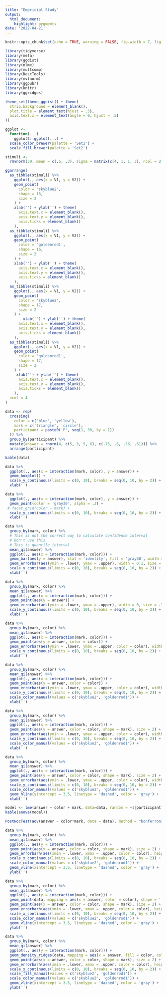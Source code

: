 ```yaml
---
title: "Empricial Study"
output: 
  html_document: 
    highlight: pygments
date: '2022-04-21'
---
```

```r
knitr::opts_chunk$set(echo = TRUE, warning = FALSE, fig.width = 7, fig.height = 4)
```

```r

library(tidyverse)
library(mefa)
library(ggdist)
library(nlme)
library(multcomp)
library(DescTools)
library(mvtnorm)
library(ggpubr)
library(knitr)
library(ggridges)
```


```r


theme_set(theme_ggdist() + theme(
  strip.background = element_blank(),
  plot.title = element_text(hjust = .5),
  axis.text.x = element_text(angle = 0, hjust = .5)
))

ggplot <-
  function(...)
    ggplot2::ggplot(...) +
  scale_color_brewer(palette = 'Set2') +
  scale_fill_brewer(palette = 'Set2')

```



```r

stimuli <-
  rmvnorm(50, mean = c(.5, .3), sigma = matrix(c(4, 1, 1, 3), ncol = 2))

ggarrange(
  as_tibble(stimuli) %>%
    ggplot(., aes(x = V1, y = V2)) +
    geom_point(
      color = 'skyblue2',
      shape = 16,
      size = 2
    ) +
    xlab('') + ylab('') + theme(
      axis.text.x = element_blank(),
      axis.text.y = element_blank(),
      axis.ticks = element_blank()
    ),
  as_tibble(stimuli) %>%
    ggplot(., aes(x = V1, y = V2)) +
    geom_point(
      color = 'goldenrod1',
      shape = 16,
      size = 2
    ) +
    xlab('') + ylab('') + theme(
      axis.text.x = element_blank(),
      axis.text.y = element_blank(),
      axis.ticks = element_blank()
    ),
  as_tibble(stimuli) %>%
    ggplot(., aes(x = V1, y = V2)) +
    geom_point(
      color = 'skyblue2',
      shape = 17,
      size = 2
    ) +
        xlab('') + ylab('') + theme(
      axis.text.x = element_blank(),
      axis.text.y = element_blank(),
      axis.ticks = element_blank()
    ),
  as_tibble(stimuli) %>%
    ggplot(., aes(x = V1, y = V2)) +
    geom_point(
      color = 'goldenrod1',
      shape = 17,
      size = 2
    ) +
     xlab('') + ylab('') + theme(
      axis.text.x = element_blank(),
      axis.text.y = element_blank(),
      axis.ticks = element_blank()
    ),
  ncol = 4
)

```



```r

data <- rep(
  crossing(
    color = c('blue', 'yellow'),
    mark = c('triangle', 'circle'),
    participant = paste0('P', seq(1, 30, by = 1))
  )) %>% 
  group_by(participant) %>%
  mutate(answer = rnorm(4, c(5, 3, 5, 6), c(.75, .6, .56, .61))) %>%
  arrange(participant)

kable(data)
```



```r

data %>% 
  ggplot(., aes(x = interaction(mark, color), y = answer)) +
  geom_boxplot() +
  scale_y_continuous(limits = c(0, 10), breaks = seq(0, 10, by = 2)) +
  xlab('')

```


```r

data %>% 
  ggplot(., aes(x = interaction(mark, color), y = answer)) +
  geom_point(color = 'gray30', alpha = .2) +
 # facet_grid(color ~ mark) + 
  scale_y_continuous(limits = c(0, 10), breaks = seq(0, 10, by = 2)) +
  xlab('')

```
```r

data %>% 
  group_by(mark, color) %>%
  # This is not the correct way to calculate confidence interval
  # Don't use this
  # This is quantile interval
  mean_qi(answer) %>%
  ggplot(., aes(x = interaction(mark, color))) +
  geom_bar(aes(y = answer), stat = 'identity', fill = 'gray60', width = .25) + 
  geom_errorbar(aes(ymin = .lower, ymax = .upper), width = 0.1, size = .75) +
  scale_y_continuous(limits = c(0, 10), breaks = seq(0, 10, by = 2)) +
  xlab('')

```

```r

data %>% 
  group_by(mark, color) %>%
  mean_qi(answer) %>%
  ggplot(., aes(x = interaction(mark, color))) +
  geom_point(aes(y = answer)) + 
  geom_errorbar(aes(ymin = .lower, ymax = .upper), width = 0, size = .75) +
  scale_y_continuous(limits = c(0, 10), breaks = seq(0, 10, by = 2)) +
  xlab('')

```

```r

data %>% 
  group_by(mark, color) %>%
  mean_qi(answer) %>%
  ggplot(., aes(x = interaction(mark, color))) +
  geom_point(aes(y = answer, color = color)) + 
  geom_errorbar(aes(ymin = .lower, ymax = .upper, color = color), width = 0, size = .75) +
  scale_y_continuous(limits = c(0, 10), breaks = seq(0, 10, by = 2)) +
  xlab('')

```



```r

data %>% 
  group_by(mark, color) %>%
  mean_qi(answer) %>%
  ggplot(., aes(x = interaction(mark, color))) +
  geom_point(aes(y = answer, color = color)) + 
  geom_errorbar(aes(ymin = .lower, ymax = .upper, color = color), width = 0, size = .75) +
  scale_y_continuous(limits = c(0, 10), breaks = seq(0, 10, by = 2)) +
  scale_color_manual(values = c('skyblue2', 'goldenrod1')) + 
  xlab('')


```



```r

data %>% 
  group_by(mark, color) %>%
  mean_qi(answer) %>%
  ggplot(., aes(x = interaction(mark, color))) +
  geom_point(aes(y = answer, color = color, shape = mark), size = 2) + 
  geom_errorbar(aes(ymin = .lower, ymax = .upper, color = color), width = 0, size = .75) +
  scale_y_continuous(limits = c(0, 10), breaks = seq(0, 10, by = 2)) +
  scale_color_manual(values = c('skyblue2', 'goldenrod1')) + 
  xlab('')
```



```r

data %>% 
  group_by(mark, color) %>%
  mean_qi(answer) %>%
  ggplot(., aes(x = interaction(mark, color))) +
  geom_point(aes(y = answer, color = color, shape = mark), size = 2) + 
  geom_errorbar(aes(ymin = .lower, ymax = .upper, color = color), width = 0, size = .75) +
  scale_y_continuous(limits = c(0, 10), breaks = seq(0, 10, by = 2)) +
  scale_color_manual(values = c('skyblue2', 'goldenrod1')) + 
  geom_hline(yintercept = 3.5, linetype = 'dashed', color = 'gray') + 
  xlab('')
```


```r

model <- lme(answer ~ color + mark, data=data, random = ~1|participant)
kable(anova(model))

PostHocTest(aov(answer ~ color*mark, data = data), method = "bonferroni")
```




```r

data %>% 
  group_by(mark, color) %>%
  mean_qi(answer) %>%
  ggplot(., aes(y = interaction(mark, color))) +
  geom_point(aes(x = answer, color = color, shape = mark), size = 2) + 
  geom_errorbarh(aes(xmin = .lower, xmax = .upper, color = color), height = 0, size = .75) +
  scale_x_continuous(limits = c(0, 10), breaks = seq(0, 10, by = 2)) +
  scale_color_manual(values = c('skyblue2', 'goldenrod1')) + 
  geom_vline(xintercept = 3.5, linetype = 'dashed', color = 'gray') + 
  ylab('')
```

```r

data %>% 
  group_by(mark, color) %>%
  mean_qi(answer) %>%
  ggplot(., aes(y = interaction(mark, color))) +
  geom_point(data, mapping = aes(x = answer, color = color), shape = '|', size = 2, position = position_nudge(y = .2), alpha = .5) + 
  geom_point(aes(x = answer, color = color, shape = mark), size = 2) + 
  geom_errorbarh(aes(xmin = .lower, xmax = .upper, color = color), height = 0, size = .75) +
  scale_x_continuous(limits = c(0, 10), breaks = seq(0, 10, by = 2)) +
  scale_color_manual(values = c('skyblue2', 'goldenrod1')) + 
  geom_vline(xintercept = 3.5, linetype = 'dashed', color = 'gray') + 
  ylab('')
```



```r

data %>% 
  group_by(mark, color) %>%
  mean_qi(answer) %>%
  ggplot(., aes(y = interaction(mark, color))) +
  geom_density_ridges(data, mapping = aes(x = answer, fill = color, color = NA), size = 0, position = position_nudge(y = .2), alpha = .5, bandwidth = .5) + 
  geom_point(aes(x = answer, color = color, shape = mark), size = 2) + 
  geom_errorbarh(aes(xmin = .lower, xmax = .upper, color = color), height = 0, size = .75) +
  scale_x_continuous(limits = c(0, 10), breaks = seq(0, 10, by = 2)) +
  scale_fill_manual(values = c('skyblue2', 'goldenrod1')) + 
  scale_color_manual(values = c('skyblue2', 'goldenrod1')) + 
  geom_vline(xintercept = 3.5, linetype = 'dashed', color = 'gray') + 
  ylab('')
```